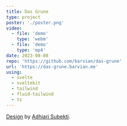 ```yaml
---
title: Das Grune
type: project
poster: './poster.png'
video:
  - file: 'demo'
    type: 'webm'
  - file: 'demo'
    type: 'mp4'
date: 2023-08-08
repo: 'https://github.com/barvian/das-grune'
url: 'https://das-grune.barvian.me'
using:
  - svelte
  - sveltekit
  - tailwind
  - fluid-tailwind
  - ts
---
```


[Design](https://dribbble.com/shots/19365923-Das-Gr-ne-Creative-Design-Agency-Landing-Page-Website) by [Adhiari Subekti](https://dribbble.com/Adhiari_is).
